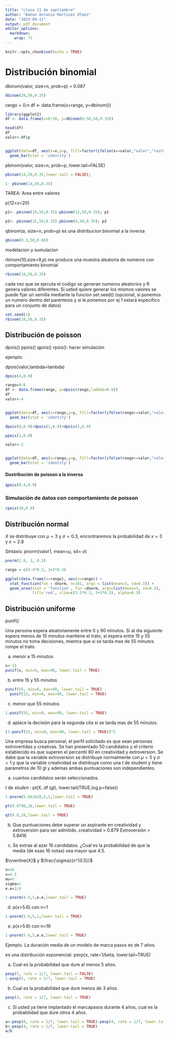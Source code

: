 ```yaml
---
title: "clase 11 de septiembre"
author: "Nahun Antonio Martínez Olmos"
date: "2023-09-11"
output: pdf_document
editor_options: 
  markdown: 
    wrap: 72
---
```


```r
knitr::opts_chunk$set(echo = TRUE)
```

# Distribución binomial

dbinom(valor, size=n, prob=p) = 0.087

```r
dbinom(20,50,0.35)
```

rango = 0:n df \<- data.frame(x=rango, y=dbinom())

```r

library(ggplot2)
df <- data.frame(x=0:50, y=dbinom(0:50,50,0.35))

head(df)
df
valor<-df$y


ggplot(data=df, aes(x=x,y=y, fill=factor(ifelse(x==valor,"valor","resto")))) +
  geom_bar(stat = 'identity')

```

pbinom(valor, size=n, prob=p, lower.tail=FALSE)

```r
pbinom(14,50,0.35,lower.tail = FALSE);

1- pbinom(14,50,0.35)
```

TAREA: Area entre valores

p(12\<x\<20)

```r
p1<- pbinom(19,50,0.35)-pbinom(12,50,0.35); p1

p2<- pbinom(15,50,0.35)-pbinom(9,50,0.35); p2

```

qbinom(a, size=n, prob=p) es una distribucion binomial a la inversa

```r
qbinom(0.3,50,0.66)
```

modelacion y sumulacion

rbinom(10,size=9,p) me produce una muestra aleatoria de numeros con
comportamiento binomial

```r
rbinom(10,50,0.35)
```

cada vez que se ejecuta el codigo se generan numeros aleatorios y R
genera valores diferentes. Si usted quiere generar los mismos valores se
puede fijar un semilla mediante la funcion set.seed() (opcional, si
ponemos un numero dentro del parentesis y si le ponemos por ej 1 estará
especifico para un conjunto de datos)

```r
set.seed(1)
rbinom(10,50,0.35)
```

## Distribución de poisson

dpois() ppois() qpois() rpois(): hacer simulación

ejemplo:

dpois(valor,lambda=lambda)

```r
dpois(4,0.9)

rango=0:8
df <- data.frame(rango, y=dpois(rango,lambda=0.9))
df
valor<-4


ggplot(data=df, aes(x=rango,y=y, fill=factor(ifelse(rango>=valor,"valor","resto")))) +
  geom_bar(stat = 'identity')
```

```r
dpois(0,0.9)+dpois(1,0.9)+dpois(2,0.9)

ppois(2,0.9)

valor<-2


ggplot(data=df, aes(x=rango,y=y, fill=factor(ifelse(rango<=valor,"valor","resto")))) +
  geom_bar(stat = 'identity')
```

#### Dustribución de poisson a la inversa

```r
qpois(0.4,0.9)
```

### Simulación de datos con comportamiento de poisson

```r
rpois(30,0.9)
```

## Distribución normal

$X$ se distribuye con $\mu=3$ y $\sigma=0.3$, encontraremos la
probabilidad de $x=3$ y $x=2.8$

Sintaxis: pnorm(valor1, mean=$\mu$, sd= $\sigma$)

```r
pnorm(2.8, 3, 0.3)

rango = c(3-3*0.3, 3+3*0.3)

ggplot(data.frame(x=rango), aes(x=rango)) + 
  stat_function(fun = dnorm, n=101, args = list(mean=3, sd=0.3)) +
  geom_area(stat = 'function', fun =dnorm, args=list(mean=3, sd=0.3),
            fill='red', xlim=c(3-3*0.3, 3+3*0.3), alpha=0.3)
```

## Distribución uniforme

punif()

Una persona espera aleatoriamente entre 0 y 90 minutos. Sí al dia
siguiente espera menos de 15 minutos mantiene el trato, sí espera entre
15 y 55 minutos no toma decisiones, mientra que si se tarda mas de 55
minutos rompe el trato.

a)  menor a 15 minutos

```r
x<-15
punif(x, min=0, max=90, lower.tail = TRUE)
```

b)  entre 15 y 55 minutos

```r
punif(55, min=0, max=90, lower.tail = TRUE) - 
  punif(15, min=0, max=90, lower.tail = TRUE)
```

c)  menor que 55 minutos

```r
1-punif(55, min=0, max=90, lower.tail = TRUE)
```

d)  aplace la decisión para la segunda cita si se tarda mas de 55
    minutos.

```r
(1-punif(55, min=0, max=90, lower.tail = TRUE))^2
```

Una empresa busca personal, el perfil solicitado es que sean personas
extrovertidas y creativas. Se han presentado 50 candidatos y el criterio
establecido es que superen el percentil 80 en creatividad y
extroversion. Se dabe que la variable extroversion se distribuye
normalmente con $\mu=5$ y $\sigma=1$ y que la variable creatividad se
distribuye como una $t$ de student y tiene parametros de $10$ gl y
ademas ambas puntuaciones son independientes.

a)  cuantos candidatos serán seleccionados.

$t$ de $studen$ : pt(X, df (gl), lower.tail(TRUE,log.p=false))

```r
1-pnorm(5.841620,5,1,lower.tail = TRUE)

pt(0.8790,10,lower.tail = TRUE)

qt(0.8,10,lower.tail = TRUE)
```

b)  Que puntuaciones debe superar un aspirante en creatividad y
    extroversión para ser admitido. creatividad \> 0.879 Extroversión \>
    5.8416

c)  Se extrae al azar 16 candidatos. ¿Cual es la probabilidad de que la
    media (de esas 16 notas) sea mayor que 4.5.

$\overline{X}$ y $\frac{\sigma}{n^{0.5}}$

```r
n=16
x=4.5
mu=5
sigma=1
e.e=1/4

1-pnorm(4.5,5,e.e,lower.tail = TRUE)
```

d) p(x>5.6) con n=1

```r
1-pnorm(5.6,5,1,lower.tail = TRUE)
```
e) p(x>5.6) con n=16

```r
1-pnorm(5.6,5,e.e,lower.tail = TRUE)
```

Ejemplo. La duración media de un modelo de marca pasos es de 7 años. 

es una distribución exponencial: pexp(x, rate=1/beta, lower.tail=TRUE)

a) Cual es la probabilidad que dure al menos 5 años. 

```r
pexp(5, rate = 1/7, lower.tail = FALSE)
1-pexp(5, rate = 1/7, lower.tail = TRUE)
```


b) Cual es la probabilidad que dure menos de 3 años. 

```r
pexp(3, rate = 1/7, lower.tail = TRUE)
```

c) Si usted ya tiene implantado el marcapasos durante 4 años, cual es la probabilidad que dure otros 4 años.

```r
a<-pexp(8, rate = 1/7, lower.tail = TRUE)-pexp(4, rate = 1/7, lower.tail = TRUE)
b<-pexp(4, rate = 1/7, lower.tail = TRUE)
a/b
```


